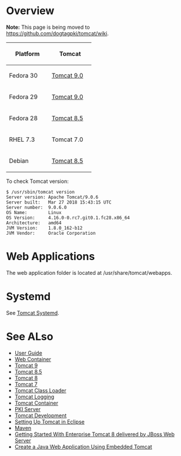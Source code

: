 = Overview =

'''Note:''' This page is being moved to https://github.com/dogtagpki/tomcat/wiki.

{| border="1" style="border-collapse: collapse;"
! width="100" | Platform
! width="100" | Tomcat
|-
| Fedora 30
| [https://koji.fedoraproject.org/koji/packageinfo?packageID=12023 Tomcat 9.0]
|-
| Fedora 29
| [https://koji.fedoraproject.org/koji/packageinfo?packageID=12023 Tomcat 9.0]
|-
| Fedora 28
| [https://koji.fedoraproject.org/koji/packageinfo?packageID=12023 Tomcat 8.5]
|-
| RHEL 7.3
| Tomcat 7.0
|-
| Debian
| [https://packages.debian.org/source/sid/tomcat8 Tomcat 8.5]
|}

To check Tomcat version:

 $ /usr/sbin/tomcat version
 Server version: Apache Tomcat/9.0.6
 Server built:   Mar 27 2018 15:43:15 UTC
 Server number:  9.0.6.0
 OS Name:        Linux
 OS Version:     4.16.0-0.rc7.git0.1.fc28.x86_64
 Architecture:   amd64
 JVM Version:    1.8.0_162-b12
 JVM Vendor:     Oracle Corporation

= Web Applications =

The web application folder is located at /usr/share/tomcat/webapps.

= Systemd =

See [[Tomcat Systemd]].

= See ALso =

* [https://github.com/dogtagpki/tomcat/wiki/User-Guide User Guide]
* [[Web Container]]
* [[Tomcat 9]]
* [[Tomcat 8.5]]
* [[Tomcat 8]]
* [[Tomcat 7]]
* [[Tomcat Class Loader]]
* [[Tomcat Logging]]
* [[Tomcat Container]]
* [[PKI Server]]
* [[Tomcat Development]]
* [https://github.com/dogtagpki/pki/wiki/Setting-Up-Tomcat-in-Eclipse Setting Up Tomcat in Eclipse]
* [[Maven]]
* [https://blog.openshift.com/getting-started-with-jboss-web-server/ Getting Started With Enterprise Tomcat 8 delivered by JBoss Web Server]
* [https://devcenter.heroku.com/articles/create-a-java-web-application-using-embedded-tomcat Create a Java Web Application Using Embedded Tomcat]